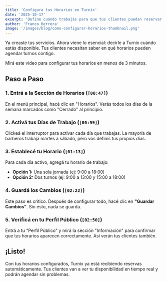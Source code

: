 ```yaml
---
title: 'Configura tus Horarios en Turnix'
date: '2025-10-17'
excerpt: 'Define cuándo trabajás para que tus clientes puedan reservar. Guía paso a paso para configurar tus días y horarios.'
author: 'Franco Herrera'
image: '/images/blog/como-configurar-horarios-thumbnail.png'
---
```



Ya creaste tus servicios. Ahora viene lo esencial: decirle a Turnix cuándo estás disponible. Tus clientes necesitan saber en qué horarios pueden agendar turnos contigo.

Mirá este video para configurar tus horarios en menos de 3 minutos.

<YouTubeEmbed videoId="VC4uwrfFLD4" title="Cómo configurar tus horarios en Turnix" />

## Paso a Paso

### 1. Entrá a la Sección de Horarios (`[00:47]`)

En el menú principal, hacé clic en "Horarios". Verás todos los días de la semana marcados como "Cerrado" al principio.

### 2. Activá tus Días de Trabajo (`[00:59]`)

Clickeá el interruptor para activar cada día que trabajas. La mayoría de barberos trabaja martes a sábado, pero vos definís tus propios días.

### 3. Establecé tu Horario (`[01:13]`)

Para cada día activo, agregá tu horario de trabajo:
- **Opción 1:** Una sola jornada (ej: 9:00 a 18:00)
- **Opción 2:** Dos turnos (ej: 9:00 a 13:00 y 15:00 a 18:00)

### 4. Guardá los Cambios (`[02:22]`)

Este paso es crítico. Después de configurar todo, hacé clic en **"Guardar Cambios"**. Sin esto, nada se guarda.

### 5. Verificá en tu Perfil Público (`[02:50]`)

Entrá a tu "Perfil Público" y mirá la sección "Información" para confirmar que tus horarios aparecen correctamente. Así verán tus clientes también.

## ¡Listo!

Con tus horarios configurados, Turnix ya está recibiendo reservas automáticamente. Tus clientes van a ver tu disponibilidad en tiempo real y podrán agendar sin problemas.